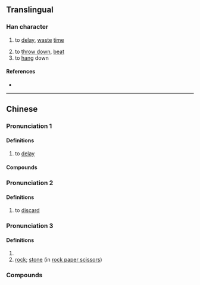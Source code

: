 {{character info}}
==Translingual==

===Han character===
{{Han char|rn=64|rad=手|as=09|sn=12|four=|canj=QMRE|ids=⿰扌泵}}

# {{lb|mul|Cantonese}} to [[delay]], [[waste]] [[time]]
# to [[throw down]], [[beat]]
# to [[hang]] down

====References====
* {{Han ref|kx=0445.341|hdz=31913.111|uh=63FC|ud=25596}}

----

==Chinese==
{{zh-forms}}

===Pronunciation 1===
{{zh-pron
|c=dam1
|cat=
}}

====Definitions====
{{zh-hanzi}}

# to [[delay]]

====Compounds====
{{zh-der|揼時間|揼波鐘}}

===Pronunciation 2===
{{zh-pron
|c=dam2
|cat=
}}

====Definitions====
{{zh-hanzi}}

# to [[discard]]

===Pronunciation 3===
{{zh-pron
|c=dap6
|cat=
}}

====Definitions====
{{zh-hanzi}}

# {{zh-alt-form|𢱕|to [[strike]]; to [[hammer]]}}
# [[rock]]; [[stone]] (in [[rock paper scissors]])
#: {{zh-x|包剪揼{dap6}|rock paper scissors (lit. "paper scissors '''rock'''")|C}}

===Compounds===
{{zh-der|揼波拿|圓揼朵|圓揼揼|當揼}}